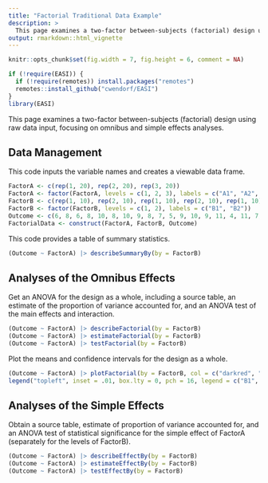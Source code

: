 ```yaml
---
title: "Factorial Traditional Data Example"
description: >
  This page examines a two-factor between-subjects (factorial) design using raw data input, focusing on omnibus and simple effects analyses.
output: rmarkdown::html_vignette
---
```


```r
knitr::opts_chunk$set(fig.width = 7, fig.height = 6, comment = NA)
```

```r
if (!require(EASI)) {
  if (!require(remotes)) install.packages("remotes")
  remotes::install_github("cwendorf/EASI")
}
library(EASI)
```

This page examines a two-factor between-subjects (factorial) design using raw data input, focusing on omnibus and simple effects analyses.

## Data Management

This code inputs the variable names and creates a viewable data frame.
```r
FactorA <- c(rep(1, 20), rep(2, 20), rep(3, 20))
FactorA <- factor(FactorA, levels = c(1, 2, 3), labels = c("A1", "A2", "A3"))
FactorB <- c(rep(1, 10), rep(2, 10), rep(1, 10), rep(2, 10), rep(1, 10), rep(2, 10))
FactorB <- factor(FactorB, levels = c(1, 2), labels = c("B1", "B2"))
Outcome <- c(6, 8, 6, 8, 10, 8, 10, 9, 8, 7, 5, 9, 10, 9, 11, 4, 11, 7, 6, 8, 7, 13, 11, 10, 13, 8, 11, 14, 12, 11, 7, 8, 7, 11, 10, 7, 8, 4, 8, 10, 9, 16, 11, 12, 15, 13, 9, 14, 11, 10, 8, 6, 8, 11, 5, 7, 9, 3, 6, 7)
FactorialData <- construct(FactorA, FactorB, Outcome)
```

This code provides a table of summary statistics.
```r
(Outcome ~ FactorA) |> describeSummaryBy(by = FactorB)
```

## Analyses of the Omnibus Effects

Get an ANOVA for the design as a whole, including a source table, an estimate of the proportion of variance accounted for, and an ANOVA test of the main effects and interaction.
```r
(Outcome ~ FactorA) |> describeFactorial(by = FactorB)
(Outcome ~ FactorA) |> estimateFactorial(by = FactorB)
(Outcome ~ FactorA) |> testFactorial(by = FactorB)
```

Plot the means and confidence intervals for the design as a whole.
```r
(Outcome ~ FactorA) |> plotFactorial(by = FactorB, col = c("darkred", "darkblue"))
legend("topleft", inset = .01, box.lty = 0, pch = 16, legend = c("B1", "B2"), col = c("darkred", "darkblue"))
```

## Analyses of the Simple Effects

Obtain a source table, estimate of proportion of variance accounted for, and an ANOVA test of statistical significance for the simple effect of FactorA (separately for the levels of FactorB).
```r
(Outcome ~ FactorA) |> describeEffectBy(by = FactorB)
(Outcome ~ FactorA) |> estimateEffectBy(by = FactorB)
(Outcome ~ FactorA) |> testEffectBy(by = FactorB)
```
